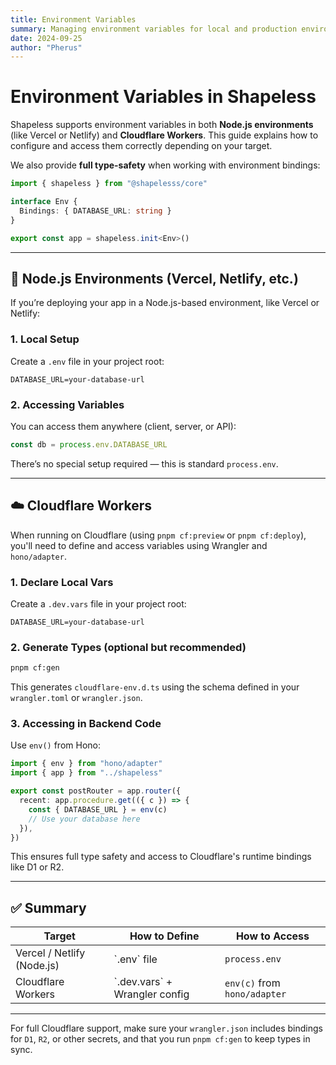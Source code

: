 ```yaml
---
title: Environment Variables
summary: Managing environment variables for local and production environments
date: 2024-09-25
author: "Pherus"
---
```


# Environment Variables in Shapeless

Shapeless supports environment variables in both **Node.js environments** (like Vercel or Netlify) and **Cloudflare Workers**. This guide explains how to configure and access them correctly depending on your target.

We also provide **full type-safety** when working with environment bindings:

```ts server/shapeless.ts
import { shapeless } from "@shapelesss/core"

interface Env {
  Bindings: { DATABASE_URL: string }
}

export const app = shapeless.init<Env>()
```

---

## 🔧 Node.js Environments (Vercel, Netlify, etc.)

If you’re deploying your app in a Node.js-based environment, like Vercel or Netlify:

### 1. Local Setup

Create a `.env` file in your project root:

```env
DATABASE_URL=your-database-url
```

### 2. Accessing Variables

You can access them anywhere (client, server, or API):

```ts
const db = process.env.DATABASE_URL
```

There’s no special setup required — this is standard `process.env`.

---

## ☁️ Cloudflare Workers

When running on Cloudflare (using `pnpm cf:preview` or `pnpm cf:deploy`), you'll need to define and access variables using Wrangler and `hono/adapter`.

### 1. Declare Local Vars

Create a `.dev.vars` file in your project root:

```env
DATABASE_URL=your-database-url
```

### 2. Generate Types (optional but recommended)

```bash
pnpm cf:gen
```

This generates `cloudflare-env.d.ts` using the schema defined in your `wrangler.toml` or `wrangler.json`.

### 3. Accessing in Backend Code

Use `env()` from Hono:

```ts routers/post-router.ts
import { env } from "hono/adapter"
import { app } from "../shapeless"

export const postRouter = app.router({
  recent: app.procedure.get(({ c }) => {
    const { DATABASE_URL } = env(c)
    // Use your database here
  }),
})
```

This ensures full type safety and access to Cloudflare's runtime bindings like D1 or R2.

---

## ✅ Summary

<table className="w-full border border-muted text-left text-sm">
  <thead className="bg-muted/20">
    <tr>
      <th className="p-3 border-b border-muted">Target</th>
      <th className="p-3 border-b border-muted">How to Define</th>
      <th className="p-3 border-b border-muted">How to Access</th>
    </tr>
  </thead>
  <tbody>
    <tr className="border-b border-muted">
      <td className="p-3 text-muted-foreground">Vercel / Netlify (Node.js)</td>
      <td className="p-3">`.env` file</td>
      <td className="p-3">
        <code>process.env</code>
      </td>
    </tr>
    <tr className="border-b border-muted">
      <td className="p-3 text-muted-foreground">Cloudflare Workers</td>
      <td className="p-3">`.dev.vars` + Wrangler config</td>
      <td className="p-3">
        <code>env(c)</code> from <code>hono/adapter</code>
      </td>
    </tr>
  </tbody>
</table>

---

For full Cloudflare support, make sure your `wrangler.json` includes bindings for `D1`, `R2`, or other secrets, and that you run `pnpm cf:gen` to keep types in sync.
